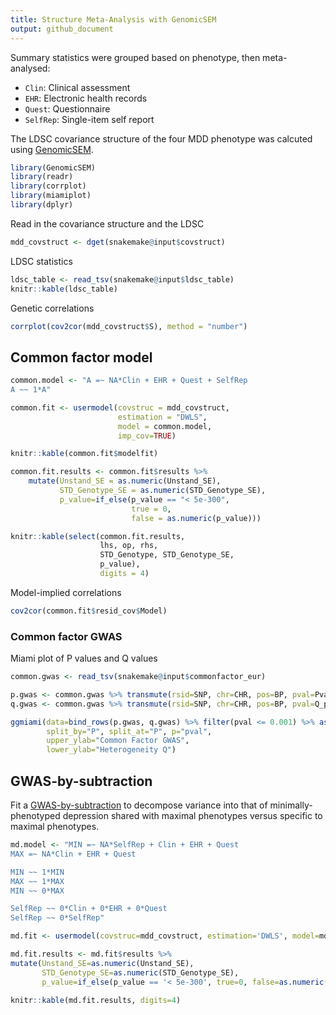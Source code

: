 ```yaml
---
title: Structure Meta-Analysis with GenomicSEM
output: github_document
---
```


Summary statistics were grouped based on phenotype, then meta-analysed:

- `Clin`: Clinical assessment
- `EHR`: Electronic health records
- `Quest`: Questionnaire
- `SelfRep`: Single-item self report

The LDSC covariance structure of the four MDD phenotype was calcuted using [GenomicSEM](https://github.com/GenomicSEM/GenomicSEM).

```r
library(GenomicSEM)
library(readr)
library(corrplot)
library(miamiplot)
library(dplyr)
```

Read in the covariance structure and the LDSC 

```r

mdd_covstruct <- dget(snakemake@input$covstruct)

```

LDSC statistics

```r
ldsc_table <- read_tsv(snakemake@input$ldsc_table)
knitr::kable(ldsc_table)
```

Genetic correlations

```r

corrplot(cov2cor(mdd_covstruct$S), method = "number")

```

## Common factor model

```r

common.model <- "A =~ NA*Clin + EHR + Quest + SelfRep
A ~~ 1*A"

common.fit <- usermodel(covstruc = mdd_covstruct,
                        estimation = "DWLS",
                        model = common.model,
                        imp_cov=TRUE)

```

```r

knitr::kable(common.fit$modelfit)

```

```r

common.fit.results <- common.fit$results %>%
    mutate(Unstand_SE = as.numeric(Unstand_SE),
           STD_Genotype_SE = as.numeric(STD_Genotype_SE),
           p_value=if_else(p_value == "< 5e-300",
                           true = 0,
                           false = as.numeric(p_value)))

knitr::kable(select(common.fit.results,
                    lhs, op, rhs,
                    STD_Genotype, STD_Genotype_SE,
                    p_value),
                    digits = 4)

```

Model-implied correlations

```r

cov2cor(common.fit$resid_cov$Model)

```

### Common factor GWAS

Miami plot of P values and Q values

```r

common.gwas <- read_tsv(snakemake@input$commonfactor_eur)

p.gwas <- common.gwas %>% transmute(rsid=SNP, chr=CHR, pos=BP, pval=Pval_Estimate, P="P")
q.gwas <- common.gwas %>% transmute(rsid=SNP, chr=CHR, pos=BP, pval=Q_pval, P="Q")

ggmiami(data=bind_rows(p.gwas, q.gwas) %>% filter(pval <= 0.001) %>% as.data.frame(),
        split_by="P", split_at="P", p="pval",
        upper_ylab="Common Factor GWAS",
        lower_ylab="Heterogeneity Q")

```

## GWAS-by-subtraction

Fit a [GWAS-by-subtraction](https://rpubs.com/MichelNivard/565885) to decompose variance into that of minimally-phenotyped depression shared with maximal phenotypes versus specific to maximal phenotypes.

```r

md.model <- "MIN =~ NA*SelfRep + Clin + EHR + Quest
MAX =~ NA*Clin + EHR + Quest

MIN ~~ 1*MIN
MAX ~~ 1*MAX
MIN ~~ 0*MAX

SelfRep ~~ 0*Clin + 0*EHR + 0*Quest
SelfRep ~~ 0*SelfRep"

```

```r
md.fit <- usermodel(covstruc=mdd_covstruct, estimation='DWLS', model=md.model)
```

```r

md.fit.results <- md.fit$results %>%
mutate(Unstand_SE=as.numeric(Unstand_SE),
       STD_Genotype_SE=as.numeric(STD_Genotype_SE),
       p_value=if_else(p_value == '< 5e-300', true=0, false=as.numeric(p_value)))

knitr::kable(md.fit.results, digits=4)

```